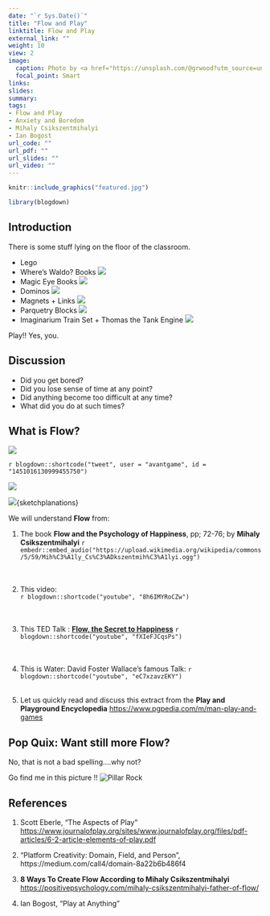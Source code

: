 ```yaml
---
date: "`r Sys.Date()`"
title: "Flow and Play"
linktitle: Flow and Play
external_link: ""
weight: 10
view: 2
image:
  caption: Photo by <a href="https://unsplash.com/@grwood?utm_source=unsplash&utm_medium=referral&utm_content=creditCopyText">Petr Slováček</a> on <a href="https://unsplash.com/s/photos/rock-climbing?utm_source=unsplash&utm_medium=referral&utm_content=creditCopyText">Unsplash</a>
  focal_point: Smart
links:
slides: 
summary: 
tags:
- Flow and Play
- Anxiety and Boredom
- Mihaly Csikszentmihalyi
- Ian Bogost
url_code: ""
url_pdf: ""
url_slides: ""
url_video: ""
---
```


```r
knitr::include_graphics("featured.jpg")
```


```r
library(blogdown)
```

## Introduction
There is some stuff lying on the floor of the classroom. 

- Lego
- Where's Waldo? Books ![](https://upload.wikimedia.org/wikipedia/en/e/ec/WheresWally.jpg)
- Magic Eye Books ![](https://upload.wikimedia.org/wikipedia/en/3/35/MagicEyeCover.gif)
- Dominos ![](https://www.museumofplay.org/app/uploads/2021/08/domino-square_0.png)
- Magnets + Links ![](https://upload.wikimedia.org/wikipedia/commons/7/70/M_tic.jpg)
- Parquetry Blocks ![](https://upload.wikimedia.org/wikipedia/commons/thumb/7/7a/Plastic_pattern_blocks.JPG/640px-Plastic_pattern_blocks.JPG)
- Imaginarium Train Set + Thomas the Tank Engine ![](https://upload.wikimedia.org/wikipedia/commons/thumb/f/fe/Holzeisenbahn.jpg/640px-Holzeisenbahn.jpg)

Play!! Yes, you. 

## Discussion

- Did you get bored?
- Did you lose sense of time at any point?
- Did anything become too difficult at any time?
- What did you do at such times?

## What is Flow?

![](Mihaly.jpg)

`r blogdown::shortcode("tweet", user = "avantgame", id = "1451016130999455750")`

![](https://pbs.twimg.com/media/FCMLPHPVUAAm3Yu?format=jpg&name=small)


![](Flow.png){sketchplanations}

We will understand **Flow** from:

1. The book **Flow and the Psychology of Happiness**, pp; 72-76; by **Mihaly Csikszentmihalyi** `r embedr::embed_audio("https://upload.wikimedia.org/wikipedia/commons/5/59/Mih%C3%A1ly_Cs%C3%ADkszentmih%C3%A1lyi.ogg")`   
<br><br>

1. This video:
<br>
`r blogdown::shortcode("youtube", "8h6IMYRoCZw")`  
<br><br>

1. This TED Talk : [**Flow, the Secret to Happiness**]("https://www.ted.com/talks/mihaly_csikszentmihalyi_flow_the_secret_to_happiness?utm_campaign=tedspread&utm_medium=referral&utm_source=tedcomshare")
`r blogdown::shortcode("youtube", "fXIeFJCqsPs")`  
<br><br>

1. This is Water: David Foster Wallace's famous Talk:
`r blogdown::shortcode("youtube", "eC7xzavzEKY")`  <br><br>
1. Let us quickly read and discuss this extract from the **Play and Playground Encyclopedia** <https://www.pgpedia.com/m/man-play-and-games>

## Pop Quix: Want still more Flow? 

No, that is not a bad spelling....why not?

Go find me in this picture !!
![Pillar Rock](Pillar.JPG)

## References

1. Scott Eberle, "The Aspects of Play" <https://www.journalofplay.org/sites/www.journalofplay.org/files/pdf-articles/6-2-article-elements-of-play.pdf>

1. "Platform Creativity: Domain, Field, and Person", https://medium.com/call4/domain-8a22b6b486f4


1. **8 Ways To Create Flow According to Mihaly Csikszentmihalyi** <https://positivepsychology.com/mihaly-csikszentmihalyi-father-of-flow/>  

1. Ian Bogost, "Play at Anything"

